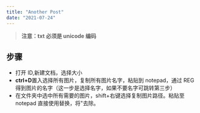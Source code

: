 ```yaml
---
title: "Another Post"
date: "2021-07-24"
---
```


> **注意：txt 必须是 unicode 编码**

## 步骤

- 打开 ID,新建文档，选择大小
- **ctrl+D**置入选择所有图片，复制所有图片名字，粘贴到 notepad，通过 REG 得到图片的名字（这一步是选择名字，如果不要名字可跳转第三步）
- 在文件夹中选中所有需要的图片，shift+右键选择复制图片路径。粘贴至 notepad 直接使用替换，将"去除。
